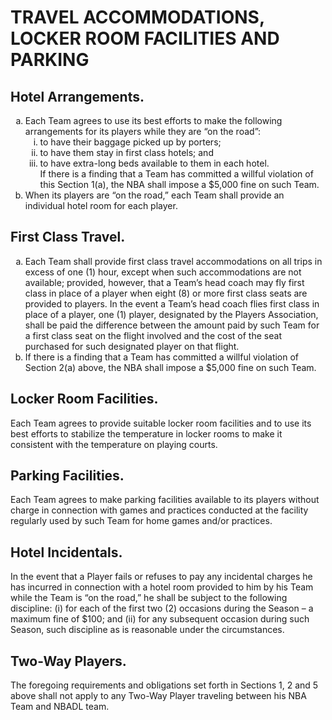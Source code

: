 # TRAVEL ACCOMMODATIONS, LOCKER ROOM FACILITIES AND PARKING

## Hotel Arrangements.

(a) Each Team agrees to use its best efforts to make the following arrangements for its players while they are "on the road":
    (i) to have their baggage picked up by porters;
    (ii) to have them stay in first class hotels; and
    (iii) to have extra-long beds available to them in each hotel.  
    If there is a finding that a Team has committed a willful violation of this Section 1(a), the NBA shall impose a \$5,000 fine on such Team.
(b) When its players are "on the road," each Team shall provide an individual hotel room for each player.

## First Class Travel.

(a) Each Team shall provide first class travel accommodations on all trips in excess of one (1) hour, except when such accommodations are not available; provided, however, that a Team's head coach may fly first class in place of a player when eight (8) or more first class seats are provided to players. In the event a Team's head coach flies first class in place of a player, one (1) player, designated by the Players Association, shall be paid the difference between the amount paid by such Team for a first class seat on the flight involved and the cost of the seat purchased for such designated player on that flight.
(b) If there is a finding that a Team has committed a willful violation of Section 2(a) above, the NBA shall impose a \$5,000 fine on such Team.

## Locker Room Facilities.

Each Team agrees to provide suitable locker room facilities and to use its best efforts to stabilize the temperature in locker rooms to make it consistent with the temperature on playing courts.

## Parking Facilities.

Each Team agrees to make parking facilities available to its players without charge in connection with games and practices conducted at the facility regularly used by such Team for home games and/or practices.

## Hotel Incidentals.

In the event that a Player fails or refuses to pay any incidental charges he has incurred in connection with a hotel room provided to him by his Team while the Team is "on the road," he shall be subject to the following discipline: (i) for each of the first two (2) occasions during the Season – a maximum fine of \$100; and (ii) for any subsequent occasion during such Season, such discipline as is reasonable under the circumstances.

## Two-Way Players.

The foregoing requirements and obligations set forth in Sections 1, 2 and 5 above shall not apply to any Two-Way Player traveling between his NBA Team and NBADL team.
